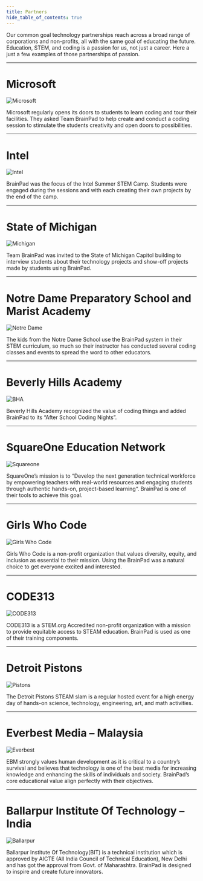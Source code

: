 ```yaml
---
title: Partners
hide_table_of_contents: true
---
```


Our common goal technology partnerships reach across a broad range of corporations and non-profits, all with the same goal of educating the future. Education, STEM, and coding is a passion for us, not just a career. Here a just a few examples of those partnerships of passion.


---

# Microsoft

![Microsoft](pathname:///img/partner-microsoft.png)

Microsoft regularly opens its doors to students to learn coding and tour their facilities. They asked Team BrainPad to help create and conduct a coding session to stimulate the students creativity and open doors to possibilities.

---

# Intel

![Intel](pathname:///img/partner-intel.png)

BrainPad was the focus of the Intel Summer STEM Camp. Students were engaged during the sessions and with each creating their own projects by the end of the camp.

---
# State of Michigan

![Michigan](pathname:///img/partner-michigan.png)

Team BrainPad was invited to the State of Michigan Capitol building to interview students about their technology projects and show-off projects made by students using BrainPad.

---

# Notre Dame Preparatory School and Marist Academy

![Notre Dame](pathname:///img/partner-notredame.png)

The kids from the Notre Dame School use the BrainPad system in their STEM curriculum, so much so their instructor has conducted several coding classes and events to spread the word to other educators.


---

# Beverly Hills Academy

![BHA](pathname:///img/partner-bha.png)

Beverly Hills Academy recognized the value of coding things and added BrainPad to its “After School Coding Nights”.


---

# SquareOne Education Network

![Squareone](pathname:///img/partner-squareone.png)

SquareOne’s mission is to “Develop the next generation technical workforce by empowering teachers with real-world resources and engaging students through authentic hands-on, project-based learning“. BrainPad is one of their tools to achieve this goal.


---

# Girls Who Code

![Girls Who Code](pathname:///img/partner-girlswhocode.png)

Girls Who Code is a non-profit organization that values diversity, equity, and inclusion as essential to their mission. Using the BrainPad was a natural choice to get everyone excited and interested.


---

# CODE313

![CODE313](pathname:///img/partner-code313.png)

CODE313 is a STEM.org Accredited non-profit organization with a mission to provide equitable access to STEAM education. BrainPad is used as one of their training components.


---

# Detroit Pistons

![Pistons](pathname:///img/partner-pistons.png)

The Detroit Pistons STEAM slam is a regular hosted event for a high energy day of hands-on science, technology, engineering, art, and math activities.


---

# Everbest Media – Malaysia

![Everbest](pathname:///img/partner-everbest.png)

EBM strongly values human development as it is critical to a country’s survival and believes that technology is one of the best media for increasing knowledge and enhancing the skills of individuals and society. BrainPad’s core educational value align perfectly with their objectives.


---

# Ballarpur Institute Of Technology – India 

![Ballarpur](pathname:///img/partner-bit.png)

Ballarpur Institute Of Technology(BIT) is a technical institution which is approved by AICTE (All India Council of Technical Education), New Delhi and has got the approval from Govt. of Maharashtra. BrainPad is designed to inspire and create future innovators.
